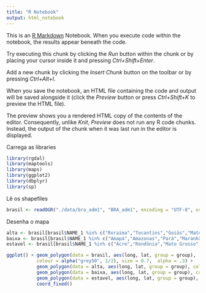 ```yaml
---
title: "R Notebook"
output: html_notebook
---
```


This is an [R Markdown](http://rmarkdown.rstudio.com) Notebook. When you execute code within the notebook, the results appear beneath the code. 

Try executing this chunk by clicking the *Run* button within the chunk or by placing your cursor inside it and pressing *Ctrl+Shift+Enter*. 



Add a new chunk by clicking the *Insert Chunk* button on the toolbar or by pressing *Ctrl+Alt+I*.

When you save the notebook, an HTML file containing the code and output will be saved alongside it (click the *Preview* button or press *Ctrl+Shift+K* to preview the HTML file).

The preview shows you a rendered HTML copy of the contents of the editor. Consequently, unlike *Knit*, *Preview* does not run any R code chunks. Instead, the output of the chunk when it was last run in the editor is displayed.

Carrega as libraries
```r
library(rgdal)
library(maptools)
library(maps)
library(ggplot2)
library(dbplyr)
library(sp)
```

Lê os shapefiles
```r
brasil <- readOGR("./data/bra_adm1", "BRA_adm1", encoding = "UTF-8", use_iconv = TRUE)
```



Desenha o mapa
```r

alta <- brasil[brasil$NAME_1 %in% c("Roraima","Tocantins","Goiás","Mato Grosso do Sul","Santa Catarina","Rio Grande do Sul"), ]
baixa <- brasil[brasil$NAME_1 %in% c("Amapá","Amazonas","Pará","Maranhão","Piauí","Paraíba","Alagoas","Rio Grande do Norte","Pernambuco"), ]
estavel <- brasil[brasil$NAME_1 %in% c("Acre","Rondônia","Mato Grosso","Distrito Federal","Minas Gerais","São Paulo","Ceará","Sergipe","Bahia","Rio de Janeiro","Espírito Santo","Paraná"), ]

ggplot() + geom_polygon(data = brasil, aes(long, lat, group = group), 
           colour = alpha("grey50", 1/2), size = 0.7,  alpha = .3) +
           geom_polygon(data = alta, aes(long, lat, group = group), colour ="green", fill="red") +
           geom_polygon(data = baixa, aes(long, lat, group = group), colour ="green",fill="blue") +         
           geom_polygon(data = estavel, aes(long, lat, group = group), colour ="green",fill="yellow") +    
           coord_fixed()
```
